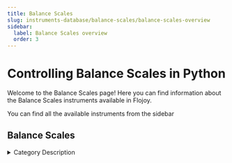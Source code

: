 ```yaml
---
title: Balance Scales
slug: instruments-database/balance-scales/balance-scales-overview
sidebar:
  label: Balance Scales overview
  order: 3
---
```


# Controlling Balance Scales in Python

Welcome to the Balance Scales page! Here you can find information about the Balance Scales instruments available in Flojoy.

You can find all the available instruments from the sidebar



## Balance Scales

<details> 
<summary>Category Description</summary> 
Balances, Scales and Weighing. Laboratory balances are used to accurately determine the mass or weight of an item or substance within a specific weight range and to a particular readability. They are typically used to measure the weight of smaller amounts of substances in grams, milligrams, or micrograms.
</details> 

<div className="flex flex-wrap">

<InstrumentThumbnail 
    path='balance-scales/mettler-toledo/mt-standard-interface-communication-software'
    img='https://res.cloudinary.com/dhopxs1y3/image/upload/v1695707363/Instruments/Balance%20Scales/MT-Standard-Interface-Communication-Software/file_new.png'
    label='MT Standard Interface Communication Software'    
/>

</div>